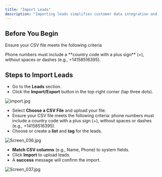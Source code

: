 ```yaml
---
title: "Import Leads"
description: "Importing leads simplifies customer data integration and enables efficient management. Use a CSV file to seamlessly upload contacts, organize them with lists and tags, and streamline communication for better results."
---
```


## **Before You Begin**

Ensure your CSV file meets the following criteria

<Warning>
  Phone numbers must include a **country code with a plus sign** (+), without spaces or dashes (e.g., +14158516395).
</Warning>

## **Steps to Import Leads**

- Go to the **Leads** section.
- Click the **Import/Export**  button in the top-right corner (tap three dots).

![import.jpg](/images/import.jpg)

- Select **Choose a CSV File** and upload your file.
- Ensure your CSV file meets the following criteria: phone numbers must include a country code with a plus sign (+), without spaces or dashes (e.g., +14158516395).
- Choose or create a **list** and **tag** for the leads.

![Screen_036.jpg](/images/Screen_036.jpg)

- **Match CSV columns** (e.g., Name, Phone) to system fields.
- Click **Import** to upload leads.
- A **success** message will confirm the import.

![Screen_037.jpg](/images/Screen_037.jpg)